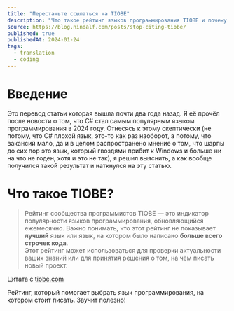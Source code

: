 ```yaml
---
title: "Перестаньте ссылаться на TIOBE"
description: "Что такое рейтинг языков программирования TIOBE и почему это не достоверный источник информации"
source: https://blog.nindalf.com/posts/stop-citing-tiobe/
published: true
publishedAt: 2024-01-24
tags: 
  - translation
  - coding
---
```


# Введение

Это перевод статьи которая вышла почти два года назад. Я её прочёл после новости о том, что C# стал самым популярным языком программирования в 2024 году. Отнесясь к этому скептически (не потому, что C# плохой язык, это-то как раз наоборот, а потому, что вакансий мало, да и в целом распространено мнение о том, что шарпы до сих пор это язык, который гвоздями прибит к Windows и больше ни на что не годен, хотя и это не так), я решил выяснить, а как вообще получился такой результат и наткнулся на эту статью.

# Что такое TIOBE?

> Рейтинг сообщества программистов TIOBE — это индикатор популярности языков программирования, обновляющийся ежемесячно. Важно понимать, что этот рейтинг не показывает **лучший** язык или язык, на котором было написано **больше всего строчек кода**.  
Этот рейтинг может использоваться для проверки актуальности ваших знаний или для принятия решения о том, на чём писать новый проект.

Цитата с [tiobe.com](https://www.tiobe.com/tiobe-index/)

Рейтинг, который помогает выбрать язык программирования, на котором стоит писать. Звучит полезно!

